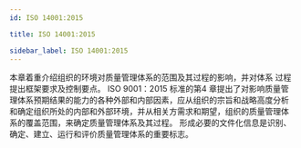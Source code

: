 ```yaml
---
id: ISO 14001:2015

title: ISO 14001:2015

sidebar_label: ISO 14001:2015
---
```



<AB>
  本章着重介绍组织的环境对质量管理体系的范围及其过程的影响，并对体系
  过程提出框架要求及控制要点。 ISO 9001：2015 标准的第4 章提出了对影响质量管
  理体系预期结果的能力的各种外部和内部因素，应从组织的宗旨和战略高度分析
  和确定组织所处的内部和外部环境，并从相关方需求和期望，组织的质量管理体
  系的覆盖范围，来确定质量管理体系及其过程。 形成必要的文件化信息是识别、
  确定、建立、运行和评价质量管理体系的重要标志。
</AB>


<DocCardList />
